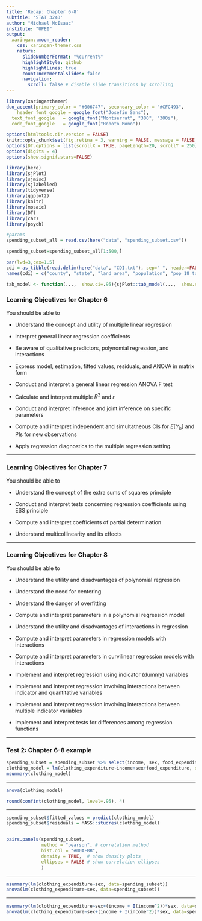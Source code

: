 ```yaml
---
title: 'Recap: Chapter 6-8'
subtitle: 'STAT 3240'
author: "Michael McIsaac"
institute: "UPEI"
output:
  xaringan::moon_reader:
    css: xaringan-themer.css
    nature:
      slideNumberFormat: "%current%"
      highlightStyle: github
      highlightLines: true
      countIncrementalSlides: false
      navigation:
        scroll: false # disable slide transitions by scrolling
---
```


```r
library(xaringanthemer)
duo_accent(primary_color = "#006747", secondary_color = "#CFC493",   
	header_font_google = google_font("Josefin Sans"),
  text_font_google   = google_font("Montserrat", "300", "300i"),
  code_font_google   = google_font("Roboto Mono"))
```		




```r
options(htmltools.dir.version = FALSE)
knitr::opts_chunk$set(fig.retina = 3, warning = FALSE, message = FALSE, fig.align="center", fig.height=5.5)
options(DT.options = list(scrollX = TRUE, pageLength=20, scrollY = 250))
options(digits = 4)
options(show.signif.stars=FALSE)

library(here)
library(sjPlot)
library(sjmisc)
library(sjlabelled)
library(tidyverse)
library(ggplot2)
library(knitr)
library(mosaic)
library(DT)
library(car)
library(psych)

#params
spending_subset_all = read.csv(here("data", "spending_subset.csv"))

spending_subset=spending_subset_all[1:500,]

par(lwd=3,cex=1.5) 
cdi = as_tibble(read.delim(here("data", "CDI.txt"), sep=" ", header=FALSE)[,-c(1:2)] %>% mutate(V18 = recode_factor(V18, "NE", "NC", "S", "W")))
names(cdi) = c("county", "state", "land_area", "population", "pop_18_to_34", "pop_65", "number_physicians", "number_hospital_beds", "total_serious_crimes", "high_school_grads", "bachelor_degrees", "poverty_rate", "unemployment_rate", "per_capita_income", "total_personal_income", "region")

tab_model <- function(...,  show.ci=.95){sjPlot::tab_model(...,  show.ci=show.ci, show.se=TRUE, collapse.ci=TRUE, show.stat=TRUE)}
```


### Learning Objectives for Chapter 6
You should be able to 

- Understand the concept and utility of multiple linear regression
- Interpret general linear regression coefficients
- Be aware of qualitative predictors, polynomial regression, and interactions

- Express model, estimation, fitted values, residuals, and ANOVA in matrix form
- Conduct and interpret a general linear regression ANOVA F test
- Calculate and interpret multiple $R^2$ and $r$
- Conduct and interpret inference and joint inference	on specific parameters

- Compute and interpret independent and simultatneous CIs for $E[Y_h]$ and PIs for new observations
- Apply regression diagnostics to the multiple regression setting. 

---

### Learning Objectives for Chapter 7
You should be able to 

- Understand the concept of the extra sums of squares principle
- Conduct and interpret tests concerning regression coefficients using ESS principle 

- Compute and interpret coefficients of partial determination
- Understand multicollinearity and its effects

---

### Learning Objectives for Chapter 8
You should be able to 

- Understand the utility and disadvantages of polynomial regression
- Understand the need for centering
- Understand the danger of overfitting
- Compute and interpret parameters in a polynomial regression model
- Understand the utility and disadvantages of interactions in regression
- Compute and interpret parameters in regression models with interactions
- Compute and interpret parameters in curvilinear regression models with interactions

- Implement and interpret regression using indicator (dummy) variables 

- Implement and interpret regression involving interactions between indicator and quantitative variables
- Implement and interpret regression involving interactions between multiple indicator variables
- Implement and interpret tests for differences among regression functions

---

### Test 2: Chapter 6-8 example

```r
spending_subset = spending_subset %>% select(income, sex, food_expenditure, clothing_expenditure)
clothing_model = lm(clothing_expenditure~income+sex+food_expenditure, data=spending_subset)
msummary(clothing_model)
```

---

```r
anova(clothing_model)
```

```r
round(confint(clothing_model, level=.95), 4)
```

---

```r
spending_subset$fitted_values = predict(clothing_model)
spending_subset$residuals = MASS::studres(clothing_model)


pairs.panels(spending_subset, 
             method = "pearson", # correlation method
             hist.col = "#00AFBB",
             density = TRUE,  # show density plots
             ellipses = FALSE # show correlation ellipses
             )


```

---

```r
msummary(lm(clothing_expenditure~sex, data=spending_subset))
anova(lm(clothing_expenditure~sex, data=spending_subset))
```

---

```r
msummary(lm(clothing_expenditure~sex+(income + I(income^2))*sex, data=spending_subset))
anova(lm(clothing_expenditure~sex+(income + I(income^2))*sex, data=spending_subset))
```
